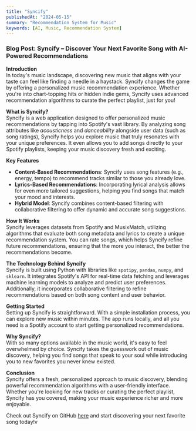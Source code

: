 ```yaml
---
title: "Syncify"
publishedAt: "2024-05-15"
summary: "Recommendation System for Music"
keywords: [AI, Music, Recommendation System]
---
```


### Blog Post: Syncify – Discover Your Next Favorite Song with AI-Powered Recommendations

**Introduction**  
In today's music landscape, discovering new music that aligns with your taste can feel like finding a needle in a haystack. Syncify changes the game by offering a personalized music recommendation experience. Whether you're into chart-topping hits or hidden indie gems, Syncify uses advanced recommendation algorithms to curate the perfect playlist, just for you!

**What is Syncify?**  
Syncify is a web application designed to offer personalized music recommendations by tapping into Spotify's vast library. By analyzing song attributes like _acousticness_ and _danceability_ alongside user data (such as song ratings), Syncify helps you explore music that truly resonates with your unique preferences. It even allows you to add songs directly to your Spotify playlists, keeping your music discovery fresh and exciting.

**Key Features**

- **Content-Based Recommendations**: Syncify uses song features (e.g., energy, tempo) to recommend tracks similar to those you already love.
- **Lyrics-Based Recommendations**: Incorporating lyrical analysis allows for even more tailored suggestions, helping you find songs that match your mood and interests.
- **Hybrid Model**: Syncify combines content-based filtering with collaborative filtering to offer dynamic and accurate song suggestions.

**How It Works**  
Syncify leverages datasets from Spotify and MusixMatch, utilizing algorithms that evaluate both song metadata and lyrics to create a unique recommendation system. You can rate songs, which helps Syncify refine future recommendations, ensuring that the more you interact, the better the recommendations become.

**The Technology Behind Syncify**  
Syncify is built using Python with libraries like `spotipy`, `pandas`, `numpy`, and `sklearn`. It integrates Spotify's API for real-time data fetching and leverages machine learning models to analyze and predict user preferences. Additionally, it incorporates collaborative filtering to refine recommendations based on both song content and user behavior.

**Getting Started**  
Setting up Syncify is straightforward. With a simple installation process, you can explore new music within minutes. The app runs locally, and all you need is a Spotify account to start getting personalized recommendations.

**Why Syncify?**  
With so many options available in the music world, it's easy to feel overwhelmed by choice. Syncify takes the guesswork out of music discovery, helping you find songs that speak to your soul while introducing you to new favorites you never knew existed.

**Conclusion**  
Syncify offers a fresh, personalized approach to music discovery, blending powerful recommendation algorithms with a user-friendly interface. Whether you're looking for new tracks or curating the perfect playlist, Syncify has you covered, making your music experience richer and more enjoyable.

Check out Syncify on GitHub [here](https://github.com/s-haider10/Syncify) and start discovering your next favorite song today!v
